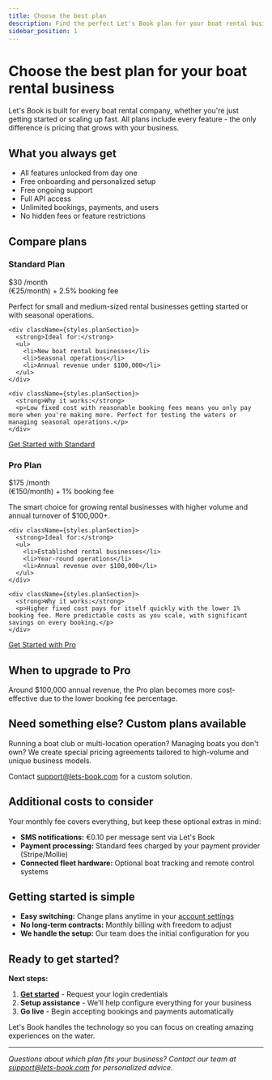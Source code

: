 ```yaml
---
title: Choose the best plan
description: Find the perfect Let's Book plan for your boat rental business
sidebar_position: 1
---
```



# Choose the best plan for your boat rental business

Let's Book is built for every boat rental company, whether you're just getting started or scaling up fast. All plans include every feature - the only difference is pricing that grows with your business.

## What you always get

- All features unlocked from day one
- Free onboarding and personalized setup
- Free ongoing support
- Full API access
- Unlimited bookings, payments, and users
- No hidden fees or feature restrictions

## Compare plans

<div className={styles.planContainer}>

<div className={styles.planCard}>
  <div className={styles.planHeader}>
    <h3>Standard Plan</h3>
    <div className={styles.planPrice}>
      <span className={styles.priceAmount}>$30</span>
      <span className={styles.pricePeriod}>/month</span>
    </div>
    <div className={styles.planSubprice}>(€25/month) + 2.5% booking fee</div>
  </div>
  
  <div className={styles.planBody}>
    <p className={styles.planDescription}>Perfect for small and medium-sized rental businesses getting started or with seasonal operations.</p>
    
    <div className={styles.planSection}>
      <strong>Ideal for:</strong>
      <ul>
        <li>New boat rental businesses</li>
        <li>Seasonal operations</li>
        <li>Annual revenue under $100,000</li>
      </ul>
    </div>
    
    <div className={styles.planSection}>
      <strong>Why it works:</strong>
      <p>Low fixed cost with reasonable booking fees means you only pay more when you're making more. Perfect for testing the waters or managing seasonal operations.</p>
    </div>
  </div>
  
  <div className={styles.planFooter}>
    <a href="https://lets-book.com/en/get-started" className={styles.planButton} target="_blank" rel="noopener noreferrer">Get Started with Standard</a>
  </div>
</div>

<div className={styles.planCard}>
  <div className={styles.planHeader}>
    <h3>Pro Plan</h3>
    <div className={styles.planPrice}>
      <span className={styles.priceAmount}>$175</span>
      <span className={styles.pricePeriod}>/month</span>
    </div>
    <div className={styles.planSubprice}>(€150/month) + 1% booking fee</div>
  </div>
  
  <div className={styles.planBody}>
    <p className={styles.planDescription}>The smart choice for growing rental businesses with higher volume and annual turnover of $100,000+.</p>
    
    <div className={styles.planSection}>
      <strong>Ideal for:</strong>
      <ul>
        <li>Established rental businesses</li>
        <li>Year-round operations</li>
        <li>Annual revenue over $100,000</li>
      </ul>
    </div>
    
    <div className={styles.planSection}>
      <strong>Why it works:</strong>
      <p>Higher fixed cost pays for itself quickly with the lower 1% booking fee. More predictable costs as you scale, with significant savings on every booking.</p>
    </div>
  </div>
  
  <div className={styles.planFooter}>
    <a href="https://lets-book.com/en/get-started" className={styles.planButton} target="_blank" rel="noopener noreferrer">Get Started with Pro</a>
  </div>
</div>

</div>

## When to upgrade to Pro

Around $100,000 annual revenue, the Pro plan becomes more cost-effective due to the lower booking fee percentage.

## Need something else? Custom plans available

Running a boat club or multi-location operation? Managing boats you don't own? We create special pricing agreements tailored to high-volume and unique business models.

Contact [support@lets-book.com](mailto:support@lets-book.com) for a custom solution.

## Additional costs to consider

Your monthly fee covers everything, but keep these optional extras in mind:

- **SMS notifications:** €0.10 per message sent via Let's Book
- **Payment processing:** Standard fees charged by your payment provider (Stripe/Mollie)
- **Connected fleet hardware:** Optional boat tracking and remote control systems

## Getting started is simple

- **Easy switching:** Change plans anytime in your [account settings](https://dashboard.letsbook.app/account/plan)
- **No long-term contracts:** Monthly billing with freedom to adjust
- **We handle the setup:** Our team does the initial configuration for you

## Ready to get started?

**Next steps:**

1. **[Get started](https://lets-book.com/get-started)** - Request your login credentials
2. **Setup assistance** - We'll help configure everything for your business
3. **Go live** - Begin accepting bookings and payments automatically

Let's Book handles the technology so you can focus on creating amazing experiences on the water.

---

_Questions about which plan fits your business? Contact our team at [support@lets-book.com](mailto:support@lets-book.com) for personalized advice._
